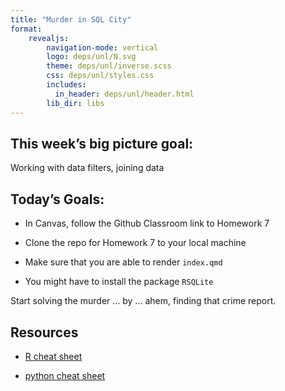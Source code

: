 ```yaml
---
title: "Murder in SQL City"
format: 
    revealjs:
        navigation-mode: vertical
        logo: deps/unl/N.svg
        theme: deps/unl/inverse.scss
        css: deps/unl/styles.css
        includes:
          in_header: deps/unl/header.html
        lib_dir: libs
---
```



## This week's big picture goal:

Working with data filters, joining data



## Today's Goals:

- In Canvas, follow the Github Classroom link to Homework 7

- Clone the repo for Homework 7 to your local machine

- Make sure that you are able to render `index.qmd`

- You might have to install the package `RSQLite`

Start solving the murder ... by ... ahem, finding that crime report. 


## Resources

- [R cheat sheet](https://srvanderplas.github.io/stat-computing-r-python/files/Short-refcard.pdf)

- [python cheat sheet](https://srvanderplas.github.io/stat-computing-r-python/files/Python3_reference_cheat_sheet.pdf)





